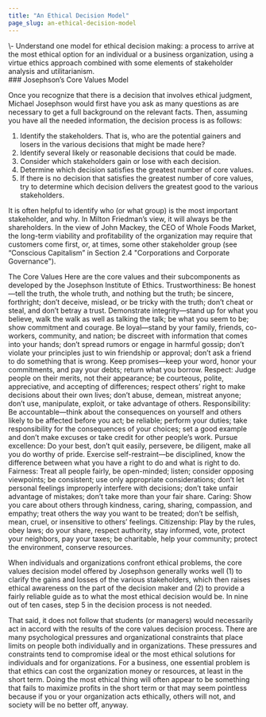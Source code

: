 ```yaml
---
title: "An Ethical Decision Model"
page_slug: an-ethical-decision-model
---
```

<div className="content-chunk" data-subsection-id = "Learning-Objectives-34pt">
<Info title="LEARNING OBJECTIVES">\- Understand one model for ethical decision making: a process to arrive at the most ethical option for an individual or a business organization, using a virtue ethics approach combined with some elements of stakeholder analysis and utilitarianism.</Info>
</div>
<div className="content-chunk" data-subsection-id = "Josephson's-Core-Values-Model-200t">
### Josephson’s Core Values Model

Once you recognize that there is a decision that involves ethical judgment, Michael Josephson would first have you ask as many questions as are necessary to get a full background on the relevant facts. Then, assuming you have all the needed information, the decision process is as follows:

1.  Identify the stakeholders. That is, who are the potential gainers and losers in the various decisions that might be made here?
2.  Identify several likely or reasonable decisions that could be made.
3.  Consider which stakeholders gain or lose with each decision.
4.  Determine which decision satisfies the greatest number of core values.
5.  If there is no decision that satisfies the greatest number of core values, try to determine which decision delivers the greatest good to the various stakeholders.

It is often helpful to identify who (or what group) is the most important stakeholder, and why. In Milton Friedman’s view, it will always be the shareholders. In the view of John Mackey, the CEO of Whole Foods Market, the long-term viability and profitability of the organization may require that customers come first, or, at times, some other stakeholder group (see “Conscious Capitalism” in Section 2.4 "Corporations and Corporate Governance").

<Warning>The Core Values Here are the core values and their subcomponents as developed by the Josephson Institute of Ethics. Trustworthiness: Be honest—tell the truth, the whole truth, and nothing but the truth; be sincere, forthright; don’t deceive, mislead, or be tricky with the truth; don’t cheat or steal, and don’t betray a trust. Demonstrate integrity—stand up for what you believe, walk the walk as well as talking the talk; be what you seem to be; show commitment and courage. Be loyal—stand by your family, friends, co-workers, community, and nation; be discreet with information that comes into your hands; don’t spread rumors or engage in harmful gossip; don’t violate your principles just to win friendship or approval; don’t ask a friend to do something that is wrong. Keep promises—keep your word, honor your commitments, and pay your debts; return what you borrow. Respect: Judge people on their merits, not their appearance; be courteous, polite, appreciative, and accepting of differences; respect others’ right to make decisions about their own lives; don’t abuse, demean, mistreat anyone; don’t use, manipulate, exploit, or take advantage of others. Responsibility: Be accountable—think about the consequences on yourself and others likely to be affected before you act; be reliable; perform your duties; take responsibility for the consequences of your choices; set a good example and don’t make excuses or take credit for other people’s work. Pursue excellence: Do your best, don’t quit easily, persevere, be diligent, make all you do worthy of pride. Exercise self-restraint—be disciplined, know the difference between what you have a right to do and what is right to do. Fairness: Treat all people fairly, be open-minded; listen; consider opposing viewpoints; be consistent; use only appropriate considerations; don’t let personal feelings improperly interfere with decisions; don’t take unfair advantage of mistakes; don’t take more than your fair share. Caring: Show you care about others through kindness, caring, sharing, compassion, and empathy; treat others the way you want to be treated; don’t be selfish, mean, cruel, or insensitive to others’ feelings. Citizenship: Play by the rules, obey laws; do your share, respect authority, stay informed, vote, protect your neighbors, pay your taxes; be charitable, help your community; protect the environment, conserve resources.</Warning>

When individuals and organizations confront ethical problems, the core values decision model offered by Josephson generally works well (1) to clarify the gains and losses of the various stakeholders, which then raises ethical awareness on the part of the decision maker and (2) to provide a fairly reliable guide as to what the most ethical decision would be. In nine out of ten cases, step 5 in the decision process is not needed.

That said, it does not follow that students (or managers) would necessarily act in accord with the results of the core values decision process. There are many psychological pressures and organizational constraints that place limits on people both individually and in organizations. These pressures and constraints tend to compromise ideal or the most ethical solutions for individuals and for organizations. For a business, one essential problem is that ethics can cost the organization money or resources, at least in the short term. Doing the most ethical thing will often appear to be something that fails to maximize profits in the short term or that may seem pointless because if you or your organization acts ethically, others will not, and society will be no better off, anyway.
</div>
